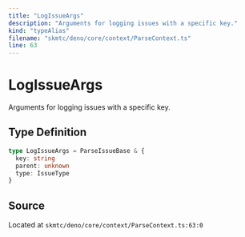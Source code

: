 ```yaml
---
title: "LogIssueArgs"
description: "Arguments for logging issues with a specific key."
kind: "typeAlias"
filename: "skmtc/deno/core/context/ParseContext.ts"
line: 63
---
```


# LogIssueArgs

Arguments for logging issues with a specific key.

## Type Definition

```typescript
type LogIssueArgs = ParseIssueBase & {
  key: string
  parent: unknown
  type: IssueType
}
```

## Source

Located at `skmtc/deno/core/context/ParseContext.ts:63:0`
